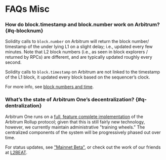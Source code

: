 # FAQs Misc

### How do block.timestamp and block.number work on Arbitrum? {#q-blocknum}

Solidity calls to `block.number` on Arbitrum will return the block number/ timestamp of the under lying L1 on a slight delay; i.e., updated every few minutes. Note that L2 block numbers (i.e., as seen in block explorers / returned by RPCs) are different, and are typically updated roughly every second.

Solidity calls to `block.timestamp` on Arbitrum are not linked to the timestamp of the L1 block, it updated every block based on the sequencer’s clock.

For more info, see [block numbers and time](/time.mdx).

### What’s the state of Arbitrum One’s decentralization? {#q-dentralization}

Arbitrum One runs on a [full, feature complete implementation](https://github.com/OffchainLabs/nitro) of the Arbitrum Rollup protocol; given that this is still fairly new technology, however, we currently maintain administrative "training wheels." The centralized components of the system will be progressively phased out over time.

For status updates, see ["Mainnet Beta"](/mainnet-beta.mdx), or check out the work of our friends at [L2BEAT](https://l2beat.com/scaling/risk/).

